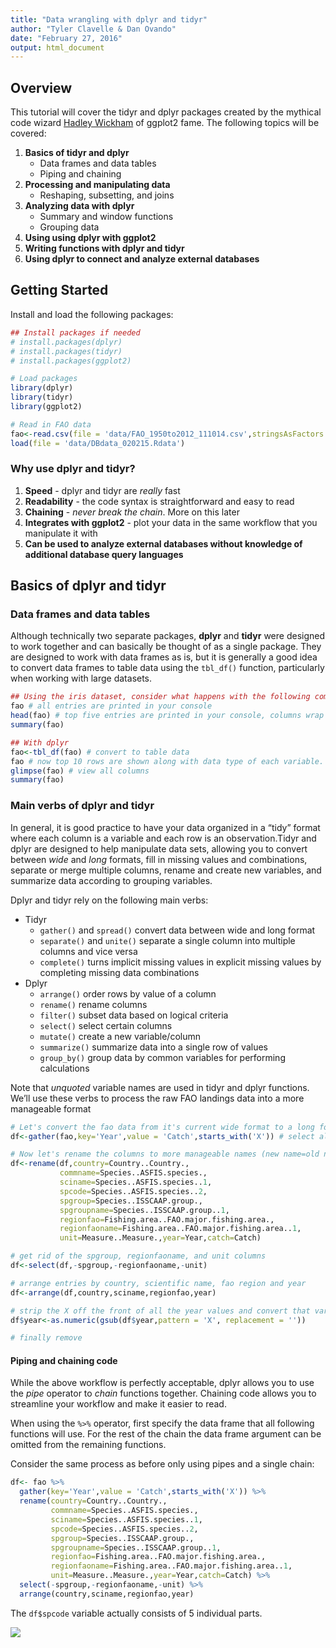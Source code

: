 ```yaml
---
title: "Data wrangling with dplyr and tidyr"
author: "Tyler Clavelle & Dan Ovando"
date: "February 27, 2016"
output: html_document
---
```


## Overview  
This tutorial will cover the tidyr and dplyr packages created by the mythical code wizard [Hadley Wickham](https://github.com/hadley) of ggplot2 fame. The following topics will be covered:

1. **Basics of tidyr and dplyr**    
    + Data frames and data tables  
    + Piping and chaining  
2. **Processing and manipulating data**  
    + Reshaping, subsetting, and joins  
3. **Analyzing data with dplyr**
    + Summary and window functions  
    + Grouping data  
4. **Using using dplyr with ggplot2**  
5. **Writing functions with dplyr and tidyr**  
6. **Using dplyr to connect and analyze external databases**

## Getting Started  
Install and load the following packages:
```r
## Install packages if needed
# install.packages(dplyr)
# install.packages(tidyr)
# install.packages(ggplot2)

# Load packages
library(dplyr)
library(tidyr)
library(ggplot2)

# Read in FAO data
fao<-read.csv(file = 'data/FAO_1950to2012_111014.csv',stringsAsFactors = F)
load(file = 'data/DBdata_020215.Rdata')
```

### Why use dplyr and tidyr?
1. **Speed** - dplyr and tidyr are *really* fast  
2. **Readability** - the code syntax is straightforward and easy to read  
3. **Chaining** - *never break the chain*. More on this later  
4. **Integrates with ggplot2** - plot your data in the same workflow that you manipulate it with
5. **Can be used to analyze external databases without knowledge of additional database query languages** 

## Basics of dplyr and tidyr  
### Data frames and data tables
Although technically two separate packages, **dplyr** and **tidyr** were designed to work together and can basically be thought of as a single package. They are designed to work with data frames as is, but it is generally a good idea to convert data frames to table data using the `tbl_df()` function, particularly when working with large datasets.

```r
## Using the iris dataset, consider what happens with the following command
fao # all entries are printed in your console
head(fao) # top five entries are printed in your console, columns wrap and can be difficult to follow if working with many variables
summary(fao)

## With dplyr
fao<-tbl_df(fao) # convert to table data
fao # now top 10 rows are shown along with data type of each variable. Variables that do not fit in console window are shown below.
glimpse(fao) # view all columns 
summary(fao)
```

### Main verbs of dplyr and tidyr
In general, it is good practice to have your data organized in a "tidy" format where each column is a variable and each row is an observation.Tidyr and dplyr are designed to help manipulate data sets, allowing you to convert between *wide* and *long* formats, fill in missing values and combinations, separate or merge multiple columns, rename and create new variables, and summarize data according to grouping variables. 

Dplyr and tidyr rely on the following main verbs:  

* Tidyr
    + `gather()` and `spread()` convert data between wide and long format  
    + `separate()` and `unite()` separate a single column into multiple columns and vice versa  
    + `complete()` turns implicit missing values in explicit missing values by completing missing data combinations

* Dplyr
    + `arrange()` order rows by value of a column  
    + `rename()` rename columns  
    + `filter()` subset data based on logical criteria  
    + `select()` select certain columns  
    + `mutate()` create a new variable/column  
    + `summarize()` summarize data into a single row of values  
    + `group_by()` group data by common variables for performing calculations

Note that *unquoted* variable names are used in tidyr and dplyr functions. We'll use these verbs to process the raw FAO landings data into a more manageable format  
```r
# Let's convert the fao data from it's current wide format to a long format using gather()
df<-gather(fao,key='Year',value = 'Catch',starts_with('X')) # select all columns starting with X

# Now let's rename the columns to more manageable names (new name=old name)
df<-rename(df,country=Country..Country.,
           commname=Species..ASFIS.species.,
           sciname=Species..ASFIS.species..1,
           spcode=Species..ASFIS.species..2,
           spgroup=Species..ISSCAAP.group.,
           spgroupname=Species..ISSCAAP.group..1,
           regionfao=Fishing.area..FAO.major.fishing.area.,
           regionfaoname=Fishing.area..FAO.major.fishing.area..1,
           unit=Measure..Measure.,year=Year,catch=Catch)

# get rid of the spgroup, regionfaoname, and unit columns
df<-select(df,-spgroup,-regionfaoname,-unit)

# arrange entries by country, scientific name, fao region and year
df<-arrange(df,country,sciname,regionfao,year)

# strip the X off the front of all the year values and convert that variable to a numeric
df$year<-as.numeric(gsub(df$year,pattern = 'X', replacement = ''))

# finally remove
```

#### Piping and chaining code
While the above workflow is perfectly acceptable, dplyr allows you to use the *pipe* operator to *chain* functions together. Chaining code allows you to streamline your workflow and make it easier to read.

When using the `%>%` operator, first specify the data frame that all following functions will use. For the rest of the chain the data frame argument can be omitted from the remaining functions.

Consider the same process as before only using pipes and a single chain:

```r

df<- fao %>%
  gather(key='Year',value = 'Catch',starts_with('X')) %>%
  rename(country=Country..Country.,
         commname=Species..ASFIS.species.,
         sciname=Species..ASFIS.species..1,
         spcode=Species..ASFIS.species..2,
         spgroup=Species..ISSCAAP.group.,
         spgroupname=Species..ISSCAAP.group..1,
         regionfao=Fishing.area..FAO.major.fishing.area.,
         regionfaoname=Fishing.area..FAO.major.fishing.area..1,
         unit=Measure..Measure.,year=Year,catch=Catch) %>%
  select(-spgroup,-regionfaoname,-unit) %>%
  arrange(country,sciname,regionfao,year)

```

The `df$spcode` variable actually consists of 5 individual parts. 

![](spcodes.png)

